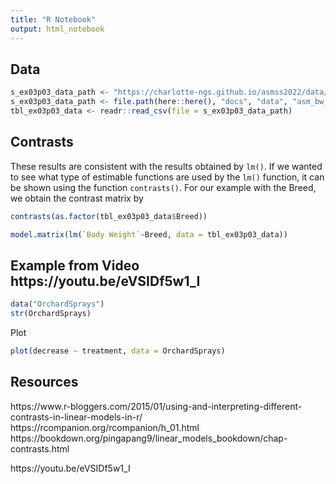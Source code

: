 ```yaml
---
title: "R Notebook"
output: html_notebook
---
```


## Data

```r
s_ex03p03_data_path <- "https://charlotte-ngs.github.io/asmss2022/data/asm_bw_flem.csv"
s_ex03p03_data_path <- file.path(here::here(), "docs", "data", "asm_bw_flem.csv")
tbl_ex03p03_data <- readr::read_csv(file = s_ex03p03_data_path)
```

## Contrasts

These results are consistent with the results obtained by `lm()`. If we wanted to see what type of estimable functions are used by the `lm()` function, it can be shown using the function `contrasts()`. For our example with the Breed, we obtain the contrast matrix by 

```r
contrasts(as.factor(tbl_ex03p03_data$Breed))
```

```r
model.matrix(lm(`Body Weight`~Breed, data = tbl_ex03p03_data))
```


## Example from Video https://youtu.be/eVSIDf5w1_I

```r
data("OrchardSprays")
str(OrchardSprays)
```

Plot

```r
plot(decrease ~ treatment, data = OrchardSprays)
```


## Resources

https://www.r-bloggers.com/2015/01/using-and-interpreting-different-contrasts-in-linear-models-in-r/
https://rcompanion.org/rcompanion/h_01.html
https://bookdown.org/pingapang9/linear_models_bookdown/chap-contrasts.html

https://youtu.be/eVSIDf5w1_I
